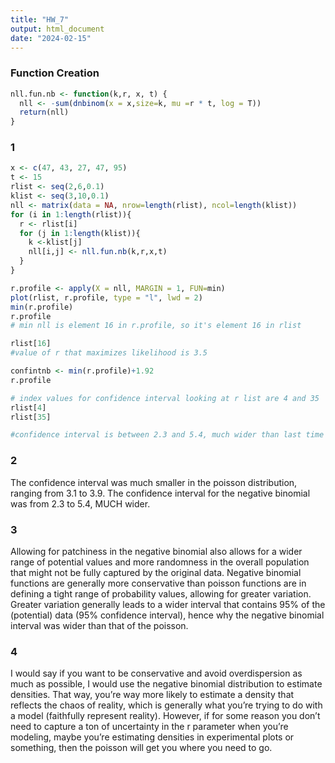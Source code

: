```yaml
---
title: "HW_7"
output: html_document
date: "2024-02-15"
---
```


### Function Creation

```r
nll.fun.nb <- function(k,r, x, t) {
  nll <- -sum(dnbinom(x = x,size=k, mu =r * t, log = T))
  return(nll)
}

```

### 1

```r
x <- c(47, 43, 27, 47, 95)
t <- 15
rlist <- seq(2,6,0.1)
klist <- seq(3,10,0.1)
nll <- matrix(data = NA, nrow=length(rlist), ncol=length(klist))
for (i in 1:length(rlist)){
  r <- rlist[i]
  for (j in 1:length(klist)){
    k <-klist[j]
    nll[i,j] <- nll.fun.nb(k,r,x,t)
  }
}

r.profile <- apply(X = nll, MARGIN = 1, FUN=min)
plot(rlist, r.profile, type = "l", lwd = 2)
min(r.profile)
r.profile
# min nll is element 16 in r.profile, so it's element 16 in rlist

rlist[16]
#value of r that maximizes likelihood is 3.5

confintnb <- min(r.profile)+1.92
r.profile

# index values for confidence interval looking at r list are 4 and 35
rlist[4]
rlist[35]

#confidence interval is between 2.3 and 5.4, much wider than last time
```

### 2

The confidence interval was much smaller in the poisson distribution, ranging from 3.1 to 3.9. The confidence interval for the negative binomial was from 2.3 to 5.4, MUCH wider.

### 3

Allowing for patchiness in the negative binomial also allows for a wider range of potential values and more randomness in the overall population that might not be fully captured by the original data. Negative binomial functions are generally more conservative than poisson functions are in defining a tight range of probability values, allowing for greater variation. Greater variation generally leads to a wider interval that contains 95% of the (potential) data (95% confidence interval), hence why the negative binomial interval was wider than that of the poisson. 

### 4

I would say if you want to be conservative and avoid overdispersion as much as possible, I would use the negative binomial distribution to estimate densities. That way, you're way more likely to estimate a density that reflects the chaos of reality, which is generally what you're trying to do with a model (faithfully represent reality). However, if for some reason you don't need to capture a ton of uncertainty in the r parameter when you're modeling, maybe you're estimating densities in experimental plots or something, then the poisson will get you where you need to go. 
